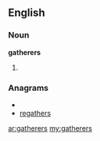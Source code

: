 ==English==

===Noun===
'''gatherers'''

# {{plural of|[[gatherer]]}}

===Anagrams===
* {{alphagram|aeeghrrst}}
* [[regathers#English|regathers]]

[[ar:gatherers]]
[[my:gatherers]]